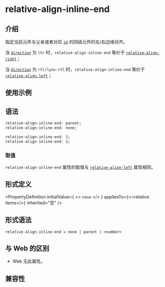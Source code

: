 # relative-align-inline-end

## 介绍

指定当前元件与父亲或者对应 [`id`](./relative-id.mdx) 的同级元件的左/右边缘对齐。

当 [`direction`](./direction.mdx) 为 `ltr` 时，`relative-align-inline-end` 等价于 [`relative-align-right`](./relative-align-right.mdx)；

当 [`direction`](./direction.mdx) 为 `rtl/lynx-rtl` 时，`relative-align-inline-end` 等价于 [`relative-align-left`](./relative-align-left.mdx)；

## 使用示例


<Go
  example="css-api"
  entry="src/relative-align-inline-end"
  defaultFile="src/relative-align-inline-end/App.tsx"
  img="https://lf-lynx.tiktok-cdns.com/obj/lynx-artifacts-oss-sg/lynx-website/assets/doc/css/relative-align-inline-end.png"
  defaultEntryFile="dist/relative-align-inline-end.lynx.bundle"
  entry="src/relative-align-inline-end"
/>

## 语法

```css
relative-align-inline-end: parent;
relative-align-inline-end: none;

relative-align-inline-end: 1;
relative-align-inline-end: 2;
```

### 取值

`relative-align-inline-end` 属性的取值与 [`relative-align-left`](./relative-align-left) 属性相同。

## 形式定义


<PropertyDefinition
  initialValue={
    <>
      <code>none</code>
    </>
  }
  appliesTo={<>relative items</>}
  inherited="否"
/>

## 形式语法

```
relative-align-inline-end = none | parent | <number>
```

## 与 Web 的区别

- Web 无此属性。

## 兼容性


<LegacyCompatTable metadata="css/properties/relative-align-inline-end" />
